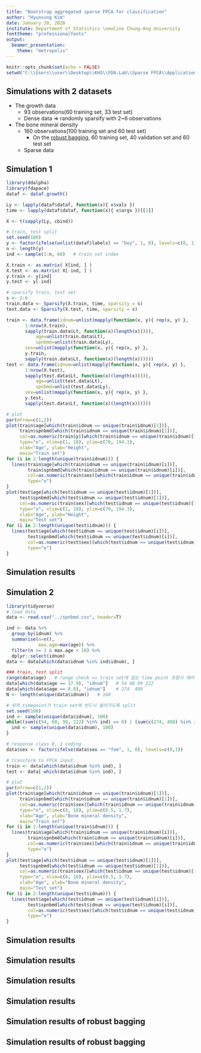 ---
title: "Bootstrap aggregated sparse FPCA for classification"
author: "Hyunsung Kim"
date: January 20, 2020
institute: Department of Statistics \newline Chung-Ang University
fonttheme: "professionalfonts"
output:
  beamer_presentation:
    theme: "metropolis"
---

```{r setup, include=FALSE}
knitr::opts_chunk$set(echo = FALSE)
setwd("C:\\Users\\user\\Desktop\\KHS\\FDA-Lab\\Sparse FPCA\\Application\\bootstrap_aggregating")
```


## Simulations with 2 datasets

- The growth data
  - 93 observations(60 training set, 33 test set)
  - Dense data $\Rightarrow$ randomly sparsify with 2~6 observations
- The bone mineral density 
  - 160 observations(100 training set and 60 test set)
    - On the [robust bagging](https://ieeexplore.ieee.org/stamp/stamp.jsp?tp=&arnumber=4568479), 60 training set, 40 validation set and 60 test set
  - Sparse data

## Simulation 1

```{r, results="hide", warning=F, message=F}
library(ddalpha)
library(fdapace)
dataf <- dataf.growth()

Ly <- lapply(dataf$dataf, function(x){ x$vals })
time <- lapply(dataf$dataf, function(x){ x$args })[[1]]

X <- t(sapply(Ly, cbind))

# train, test split
set.seed(100)
y <- factor(ifelse(unlist(dataf$labels) == "boy", 1, 0), levels=c(0, 1))
n <- length(y)
ind <- sample(1:n, 60)   # train set index

X.train <- as.matrix( X[ind, ] )
X.test <- as.matrix( X[-ind, ] )
y.train <- y[ind]
y.test <- y[-ind]

# sparsify train, test set
s <- 2:6
train.data <- Sparsify(X.train, time, sparsity = s)
test.data <- Sparsify(X.test, time, sparsity = s)

train <- data.frame(idnum=unlist(mapply(function(x, y){ rep(x, y) },
       1:nrow(X.train), 
       sapply(train.data$Lt, function(x)(length(x))))),
           age=unlist(train.data$Lt),
           spnbmd=unlist(train.data$Ly),
       sex=unlist(mapply(function(x, y){ rep(x, y) },
       y.train, 
       sapply(train.data$Lt, function(x)(length(x))))))
test <- data.frame(idnum=unlist(mapply(function(x, y){ rep(x, y) },
       1:nrow(X.test), 
       sapply(test.data$Lt, function(x)(length(x))))),
           age=unlist(test.data$Lt),
           spnbmd=unlist(test.data$Ly),
       sex=unlist(mapply(function(x, y){ rep(x, y) },
       y.test, 
       sapply(test.data$Lt, function(x)(length(x))))))
```

```{r echo=F, fig.cap="The growth data", out.width="300px", out.height="180px"}
# plot
par(mfrow=c(1,2))
plot(train$age[which(train$idnum == unique(train$idnum)[1])], 
     train$spnbmd[which(train$idnum == unique(train$idnum)[1])], 
     col=as.numeric(train$y)[which(train$idnum == unique(train$idnum)[1])[1]],
     type="o", xlim=c(1, 18), ylim=c(70, 194.3),
     xlab="Age", ylab="Height",
     main="Train set")
for (i in 2:length(unique(train$idnum))) {
  lines(train$age[which(train$idnum == unique(train$idnum)[i])], 
        train$spnbmd[which(train$idnum == unique(train$idnum)[i])], 
        col=as.numeric(train$sex)[which(train$idnum == unique(train$idnum)[i])[1]],
        type="o")
}
plot(test$age[which(test$idnum == unique(test$idnum)[1])], 
     test$spnbmd[which(test$idnum == unique(test$idnum)[1])], 
     col=as.numeric(train$sex)[which(test$idnum == unique(test$idnum)[1])[1]],
     type="o", xlim=c(1, 18), ylim=c(70, 194.3),
     xlab="Age", ylab="Height",
     main="Test set")
for (i in 2:length(unique(test$idnum))) {
  lines(test$age[which(test$idnum == unique(test$idnum)[i])], 
        test$spnbmd[which(test$idnum == unique(test$idnum)[i])], 
        col=as.numeric(test$sex)[which(test$idnum == unique(test$idnum)[i])[1]],
        type="o")
}
```

## Simulation results

\begin{table}[ht]
  \caption{The accuracy of classifiers}
  \centering
  \tiny
  \begin{tabular}{cccccccccccc}
    \hline
           & Logistic   & SVM      & SVM        & SVM       &     &     &     & Naive \\
    Method & Regression & (Linear) & (Gaussian) & (Sigmoid) & KNN & LDA & QDA & Bayes \\ 
    \hline
    Single & 0.758 & 0.727 & 0.727 & 0.727 & 0.606 & 0.727 & 0.697 & 0.727 \\  
    Majority & \textcolor{red}{0.818} & 0.788 & 0.758 & \textcolor{red}{0.818} & 0.576 & \textcolor{red}{0.818} & 0.758 & 0.758 \\
    \hline
  \end{tabular}
\end{table}


## Simulation 2

```{r, results="hide", warning=F, message=F}
library(tidyverse)
# load data
data <- read.csv("../spnbmd.csv", header=T)

ind <- data %>%
  group_by(idnum) %>%
  summarise(n=n(),
            max.age=max(age)) %>%
  filter(n >= 2 & max.age < 18) %>%
  dplyr::select(idnum)
data <- data[which(data$idnum %in% ind$idnum), ]

### train, test split
range(data$age)   # range check => train set에 없는 time point 포함시 에러
data[which(data$age == 17.9), "idnum"]   # 54 68 99 222
data[which(data$age == 8.8), "idnum"]    # 274  408
N <- length(unique(data$idnum))   # 160

# 위의 timepoint가 train set에 반드시 들어가도록 split
set.seed(100)
ind <- sample(unique(data$idnum), 100)
while((sum(c(54, 68, 99, 222) %in% ind) == 0) | (sum(c(274, 408) %in% ind) == 0)) {
  ind <- sample(unique(data$idnum), 100)
}

# response class 0, 1 coding
data$sex <- factor(ifelse(data$sex == "fem", 1, 0), levels=c(0,1))

# transform to FPCA input
train <- data[which(data$idnum %in% ind), ]
test <- data[-which(data$idnum %in% ind), ]
```

```{r echo=F, fig.cap="The bone mineral density data", out.width="300px", out.height="180px"}
# plot
par(mfrow=c(1,2))
plot(train$age[which(train$idnum == unique(train$idnum)[1])], 
     train$spnbmd[which(train$idnum == unique(train$idnum)[1])], 
     col=as.numeric(train$sex)[which(train$idnum == unique(train$idnum)[1])[1]],
     type="o", xlim=c(8, 18), ylim=c(0.5, 1.7),
     xlab="Age", ylab="Bone mineral density",
     main="Train set")
for (i in 2:length(unique(train$idnum))) {
  lines(train$age[which(train$idnum == unique(train$idnum)[i])], 
        train$spnbmd[which(train$idnum == unique(train$idnum)[i])], 
        col=as.numeric(train$sex)[which(train$idnum == unique(train$idnum)[i])[1]],
        type="o")
}
plot(test$age[which(test$idnum == unique(test$idnum)[1])], 
     test$spnbmd[which(test$idnum == unique(test$idnum)[1])], 
     col=as.numeric(train$sex)[which(test$idnum == unique(test$idnum)[1])[1]],
     type="o", xlim=c(8, 18), ylim=c(0.5, 1.7),
     xlab="Age", ylab="Bone mineral density",
     main="Test set")
for (i in 2:length(unique(test$idnum))) {
  lines(test$age[which(test$idnum == unique(test$idnum)[i])], 
        test$spnbmd[which(test$idnum == unique(test$idnum)[i])], 
        col=as.numeric(test$sex)[which(test$idnum == unique(test$idnum)[i])[1]],
        type="o")
}
```


## Simulation results

\begin{table}[ht]
  \caption{The accuracy of classifiers with each tuned hyperparameters}
  \centering
  \tiny
  \begin{tabular}{cccccccccccc}
    \hline
           & Logistic   & SVM      & SVM        & SVM       &     &     &     & Naive \\
    Method & Regression & (Linear) & (Gaussian) & (Sigmoid) & KNN & LDA & QDA & Bayes \\ 
    \hline
    Single & \textcolor{red}{0.767} & 0.717 & 0.717 & 0.733 & 1.00 & \textcolor{red}{0.767} & 0.750 & \textcolor{red}{0.767} \\  
    Majority & 0.750 & 0.683 & 0.567 & 0.717 & 1.00 & 0.750 & 0.717 & 0.717 \\
    OLS & 0.717 & 0.700 & 0.533 & 0.583 &  0.00 & 0.233 & 0.417 & 0.383 \\
    Logit & 0.517 & 0.750 & 0.567 & 0.683 & 1.00 & 0.433 &0.733 & 0.667 \\
    \hline
  \end{tabular}
\end{table}

## Simulation results

\begin{table}[ht]
  \caption{The accuracy of classifiers with overall tuned hyperparameters}
  \centering
  \tiny
  \begin{tabular}{cccccccccccc}
    \hline
           & Logistic   & SVM      & SVM        & SVM       &     &     &     & Naive \\
    Method & Regression & (Linear) & (Gaussian) & (Sigmoid) & KNN & LDA & QDA & Bayes \\ 
    \hline
    Single & \textcolor{red}{0.767} & 0.717 & 0.717 & 0.733 & 1.00 & \textcolor{red}{0.767} & 0.750 & \textcolor{red}{0.767} \\  
    Majority & 0.733 & 0.700 & 0.700 & 0.683 & 1.00 & 0.717 & 0.733 & 0.733 \\  
    OLS & 0.650 & 0.717 & 0.617 & 0.700 & 1.00 & 0.650 & 0.567 & 0.533 \\
    Logit & 0.617 & 0.367 & 0.700 & 0.600 & 1.00 & 0.600 & 0.583 & 0.500 \\
    Ridge-logit & 0.667 & 0.650 & 0.667 & 0.667 & 1.00 & 0.667 & 0.733 & 0.700 \\
    OOB error & 0.733 & 0.700 & 0.700 & 0.683 & 1.00 & 0.717 & 0.733 & 0.733\\
    \hline
  \end{tabular}
\end{table}

## Simulation results

\begin{table}[ht]
  \caption{The accuracy of classifiers with overall tuned hyperparameters and random subspace method}
  \centering
  \tiny
  \begin{tabular}{cccccccccccc}
    \hline
           & Logistic   & SVM      & SVM        & SVM       &     &     &     & Naive \\
    Method & Regression & (Linear) & (Gaussian) & (Sigmoid) & KNN & LDA & QDA & Bayes \\ 
    \hline
    Single & \textcolor{red}{0.767} & 0.717 & 0.717 & 0.733 & 1.00 & \textcolor{red}{0.767} & 0.750 & \textcolor{red}{0.767} \\  
    Majority & 0.717 & 0.650 & 0.650 & 0.650 & 1.00 & 0.700 & 0.750 & 0.717 \\  
    OOB error & 0.717 & 0.667 & 0.683 & 0.683 & 1.00 & 0.717 & 0.717 & 0.750 \\
    \hline
  \end{tabular}
\end{table}

## Simulation results

\begin{table}[ht]
  \caption{The accuracy of classifiers with overall tuned hyperparameters and BIC}
  \centering
  \tiny
  \begin{tabular}{cccccccccccc}
    \hline
           & Logistic   & SVM      & SVM        & SVM       &     &     &     & Naive \\
    Method & Regression & (Linear) & (Gaussian) & (Sigmoid) & KNN & LDA & QDA & Bayes \\ 
    \hline
    Single & \textcolor{red}{0.767} & 0.717 & 0.717 & 0.733 & 1.00 & \textcolor{red}{0.767} & 0.750 & \textcolor{red}{0.767} \\  
    Majority & 0.717 & 0.667 & 0.700 & 0.700 & 1.00 & 0.717 & 0.717 & \textcolor{red}{0.767} \\  
    OOB error & 0.733 & 0.667 & 0.667 & 0.683 & 1.00 & 0.733 & 0.717 & 0.717 \\
    \hline
  \end{tabular}
\end{table}


## Simulation results of robust bagging

\begin{table}[ht]
  \caption{The accuracy of classifiers with each tuned hyperparameters}
  \centering
  \tiny
  \begin{tabular}{cccccccccccc}
    \hline
           & Logistic   & SVM      & SVM        & SVM       &     &     &     & Naive \\
    Method & Regression & (Linear) & (Gaussian) & (Sigmoid) & KNN & LDA & QDA & Bayes \\ 
    \hline
    Single & 0.733 & 0.767 & 0.700 & 0.567 & 1.00 & 0.783 & 0.667 & 0.750 \\
    Majority & \textcolor{red}{0.800} & 0.767 & 0.650 & 0.767 & 1.00 & 0.783 & 0.733 & 0.750 \\  
    OOB error & \textcolor{red}{0.800} & 0.767 & 0.650 & 0.767 & 1.00 & 0.783 & 0.733 & 0.750 \\
    Robust & 0.733 & 0.733 & NA & 0.750 & NA & 0.733 & 0.733 & 0.717 \\
    \hline
  \end{tabular}
\end{table}

## Simulation results of robust bagging

\begin{table}[ht]
  \caption{The accuracy of classifiers with overall tuned hyperparameters}
  \centering
  \tiny
  \begin{tabular}{cccccccccccc}
    \hline
           & Logistic   & SVM      & SVM        & SVM       &     &     &     & Naive \\
    Method & Regression & (Linear) & (Gaussian) & (Sigmoid) & KNN & LDA & QDA & Bayes \\ 
    \hline
    Single & 0.733 & 0.767 & 0.700 & 0.567 & 1.00 & 0.783 & 0.667 & 0.750 \\
    Majority & \textcolor{red}{0.817} & 0.767 & 0.733 & 0.767 & 1.00 & 0.783 & 0.733 & 0.767 \\  
    OOB error & \textcolor{red}{0.817} & 0.750 & 0.733 & 0.800 & 1.00 & 0.817 & 0.750 & 0.750 \\
    Robust & 0.750 & 0.750 & 0.733 & 0.783 & NA & 0.750 & 0.783 & 0.733 \\
    \hline
  \end{tabular}
\end{table}



